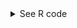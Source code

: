 <details><summary>See R code</summary>

::: {.callout-tip}
## The Eras Tour Dates and Venues

```r
#| message: false
#| warning: false
# To clean data
library(tidyverse)
library(janitor)

# To scrape data
library(rvest)
library(httr)
library(polite)

# To geocode data
library(tidygeocoder)

# To visualize data
library(leaflet)
```

```r
url <-
  "https://www.sportskeeda.com/pop-culture/taylor-swift-2023-the-eras-tour-ticket-cities-and-dates"
```

```r
#| message: false
url_bow <- polite::bow(url)
url_bow
```

```r
ind_html <-
  polite::scrape(url_bow) %>%  # scrape web page
  rvest::html_nodes("tbody") %>% # pull out specific table
  rvest::html_table(fill = TRUE) %>% 
  bind_rows() %>% 
  row_to_names(row_number = 1) %>% 
  clean_names()
```

```r
#| message: false
ind_html_geo <-
  ind_html %>% 
  geocode(venue, method = 'osm', lat = latitude , long = longitude)

ind_html_geo <-
  ind_html_geo %>% 
  mutate(latitude = case_when(venue == "Empower Field at Mile Hi" ~ 39.74359,
                              venue == "Johan Cruyff Arena" ~ 52.3143,
                              .default = latitude),
         longitude = case_when(venue == "Empower Field at Mile Hi" ~ -105.01968,
                              venue == "Johan Cruyff Arena" ~ 4.94187,
                              .default = longitude))
```


```r
#| results: false
leaflet() %>%
  addProviderTiles("Stadia.StamenWatercolor",
                   group = "Stadia.StamenWatercolor") %>%
  addMarkers(
    data = ind_html_geo,
    label = paste(
      "Venue: ",
      ind_html_geo$venue,
      "<br>",
      "City: ",
      ind_html_geo$city,
      "<br>",
      "Date: ",
      ind_html_geo$date
    ) %>%
      lapply(htmltools::HTML)
  )
```

:::
</details>
